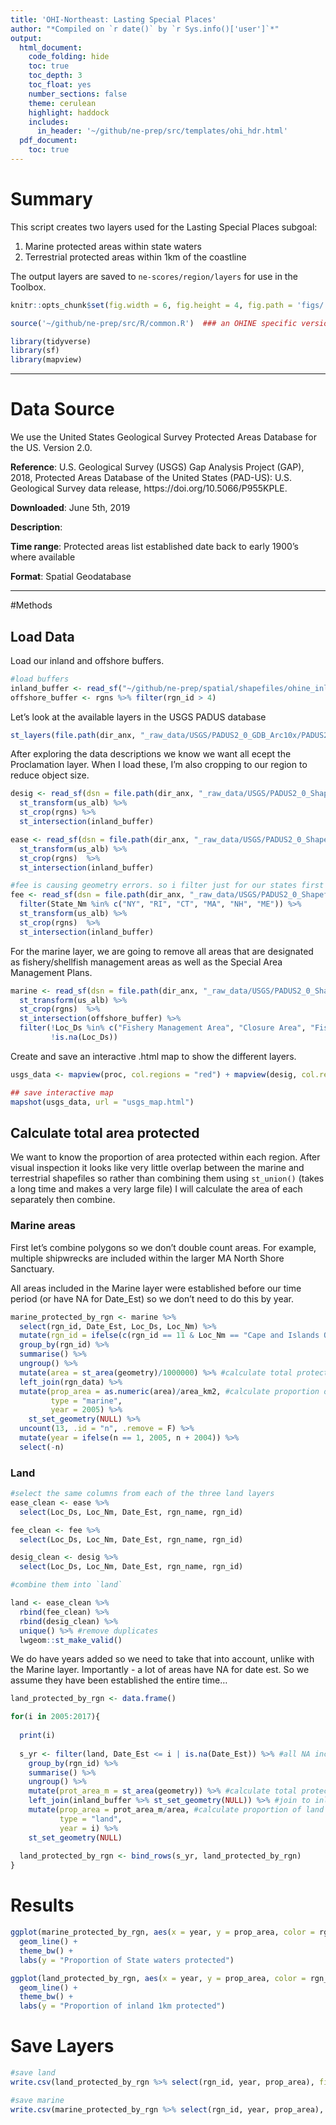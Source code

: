 ```yaml
---
title: 'OHI-Northeast: Lasting Special Places'
author: "*Compiled on `r date()` by `r Sys.info()['user']`*"
output: 
  html_document:
    code_folding: hide
    toc: true
    toc_depth: 3
    toc_float: yes
    number_sections: false
    theme: cerulean
    highlight: haddock
    includes: 
      in_header: '~/github/ne-prep/src/templates/ohi_hdr.html'
  pdf_document:
    toc: true
---
```


# Summary
This script creates two layers used for the Lasting Special Places subgoal:

1. Marine protected areas within state waters
2. Terrestrial protected areas within 1km of the coastline

The output layers are saved to `ne-scores/region/layers` for use in the Toolbox.

``` r
knitr::opts_chunk$set(fig.width = 6, fig.height = 4, fig.path = 'figs/', message = FALSE, warning = FALSE)

source('~/github/ne-prep/src/R/common.R')  ### an OHINE specific version of common.R

library(tidyverse)
library(sf)
library(mapview)
```


***

# Data Source 

We use the United States Geological Survey Protected Areas Database for the US. Version 2.0.

**Reference**: 
U.S. Geological Survey (USGS) Gap Analysis Project (GAP), 2018, Protected Areas Database of the United States (PAD-US): U.S. Geological Survey data release, https://doi.org/10.5066/P955KPLE.

**Downloaded**: June 5th, 2019

**Description**:  

**Time range**: Protected areas list established date back to early 1900's where available

**Format**:  Spatial Geodatabase


***
  
#Methods

## Load Data

Load our inland and offshore buffers.
```r
#load buffers
inland_buffer <- read_sf("~/github/ne-prep/spatial/shapefiles/ohine_inland_1km.shp")
offshore_buffer <- rgns %>% filter(rgn_id > 4)
```

Let's look at the available layers in the USGS PADUS database

```r
st_layers(file.path(dir_anx, "_raw_data/USGS/PADUS2_0_GDB_Arc10x/PADUS2_0.gdb"))
```

After exploring the data descriptions we know we want all ecept the Proclamation layer. When I load these, I'm also cropping to our region to reduce object size.

```r
desig <- read_sf(dsn = file.path(dir_anx, "_raw_data/USGS/PADUS2_0_Shapefiles/PADUS2_0Designation.shp")) %>%
  st_transform(us_alb) %>%
  st_crop(rgns) %>%
  st_intersection(inland_buffer)

ease <- read_sf(dsn = file.path(dir_anx, "_raw_data/USGS/PADUS2_0_Shapefiles/PADUS2_0Easement.shp")) %>%
  st_transform(us_alb) %>%
  st_crop(rgns)  %>%
  st_intersection(inland_buffer)

#fee is causing geometry errors. so i filter just for our states first and the error goes away. The error must exist outside or region of interest
fee <- read_sf(dsn = file.path(dir_anx, "_raw_data/USGS/PADUS2_0_Shapefiles/PADUS2_0Fee.shp")) %>%
  filter(State_Nm %in% c("NY", "RI", "CT", "MA", "NH", "ME")) %>%
  st_transform(us_alb) %>%
  st_crop(rgns)  %>%
  st_intersection(inland_buffer)
```

For the marine layer, we are going to remove all areas that are designated as fishery/shellfish management areas as well as the Special Area Management Plans. 

```r
marine <- read_sf(dsn = file.path(dir_anx, "_raw_data/USGS/PADUS2_0_Shapefiles/PADUS2_0Marine.shp")) %>%
  st_transform(us_alb) %>%
  st_crop(rgns)  %>%
  st_intersection(offshore_buffer) %>%
  filter(!Loc_Ds %in% c("Fishery Management Area", "Closure Area", "Fishery Management Areas", "Shellfish Management Area", "Essential Fish Habitat Conservation Area", "Conservation Area", "Gear Restricted Area", "Special Area Management Plan"), #the Conservation Areas are for Mussel Seed
         !is.na(Loc_Ds)) 
```

Create and save an interactive .html map to show the different layers.
```r
usgs_data <- mapview(proc, col.regions = "red") + mapview(desig, col.regions = "yellow") + mapview(ease, col.regions = "green") + mapview(marine, col.regions = "blue") +mapview(fee, col.regions = "orange")

## save interactive map
mapshot(usgs_data, url = "usgs_map.html")
```


## Calculate total area protected

We want to know the proportion of area protected within each region. After visual inspection it looks like very little overlap between the marine and terrestrial shapefiles so rather than combining them using `st_union()` (takes a long time and makes a very large file) I will calculate the area of each separately then combine.


### Marine areas

First let's combine polygons so we don't double count areas. For example, multiple shipwrecks are included within the larger MA North Shore Sanctuary. 

All areas included in the Marine layer were established before our time period (or have NA for Date_Est) so we don't need to do this by year. 
```r
marine_protected_by_rgn <- marine %>%
  select(rgn_id, Date_Est, Loc_Ds, Loc_Nm) %>%
  mutate(rgn_id = ifelse(c(rgn_id == 11 & Loc_Nm == "Cape and Islands Ocean Sanctuary"), 8, rgn_id)) %>% #one sliver of Cape and Islands Ocean Sanctuary was being assigned to Rhode Island but is definitely MA
  group_by(rgn_id) %>%
  summarise() %>%
  ungroup() %>%
  mutate(area = st_area(geometry)/1000000) %>% #calculate total protected area
  left_join(rgn_data) %>%
  mutate(prop_area = as.numeric(area)/area_km2, #calculate proportion of state waters protected
         type = "marine",
         year = 2005) %>%
    st_set_geometry(NULL) %>% 
  uncount(13, .id = "n", .remove = F) %>%
  mutate(year = ifelse(n == 1, 2005, n + 2004)) %>%
  select(-n)
```

### Land

```r
#select the same columns from each of the three land layers
ease_clean <- ease %>%
  select(Loc_Ds, Loc_Nm, Date_Est, rgn_name, rgn_id)

fee_clean <- fee %>%
  select(Loc_Ds, Loc_Nm, Date_Est, rgn_name, rgn_id)

desig_clean <- desig %>%
  select(Loc_Ds, Loc_Nm, Date_Est, rgn_name, rgn_id)

#combine them into `land`

land <- ease_clean %>%
  rbind(fee_clean) %>%
  rbind(desig_clean) %>%
  unique() %>% #remove duplicates
  lwgeom::st_make_valid()
```

We do have years added so we need to take that into account, unlike with the Marine layer.
Importantly - a lot of areas have NA for date est. So we assume they have been established the entire time...

```r

land_protected_by_rgn <- data.frame()

for(i in 2005:2017){
  
  print(i)
  
  s_yr <- filter(land, Date_Est <= i | is.na(Date_Est)) %>% #all NA included as well
    group_by(rgn_id) %>%
    summarise() %>%
    ungroup() %>%
    mutate(prot_area_m = st_area(geometry)) %>% #calculate total protected area
    left_join(inland_buffer %>% st_set_geometry(NULL)) %>% #join to inland buffer 
    mutate(prop_area = prot_area_m/area, #calculate proportion of land in 1km region protected
           type = "land",
           year = i) %>%
    st_set_geometry(NULL)
  
  land_protected_by_rgn <- bind_rows(s_yr, land_protected_by_rgn)
}
```


# Results

```r
ggplot(marine_protected_by_rgn, aes(x = year, y = prop_area, color = rgn_name)) +
  geom_line() +
  theme_bw() +
  labs(y = "Proportion of State waters protected")
```

```r
ggplot(land_protected_by_rgn, aes(x = year, y = prop_area, color = rgn_name)) +
  geom_line() +
  theme_bw() +
  labs(y = "Proportion of inland 1km protected")
```


# Save Layers

```r
#save land
write.csv(land_protected_by_rgn %>% select(rgn_id, year, prop_area), file = "~/github/ne-scores/region/layers/lsp_protected_land.csv")

#save marine
write.csv(marine_protected_by_rgn %>% select(rgn_id, year, prop_area), file = "~/github/ne-scores/region/layers/lsp_protected_marine.csv")
```






